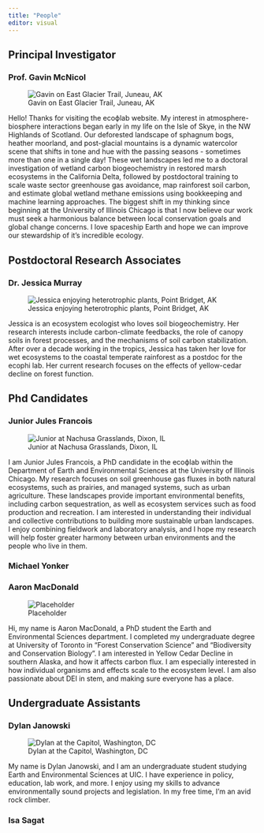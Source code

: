 ```yaml
---
title: "People"
editor: visual
---
```


## Principal Investigator

### Prof. Gavin McNicol

::: {.grid}
::: {.g-col-6}
![Gavin on East Glacier Trail, Juneau, AK](images/headshots/gavin.png)
:::
::: {.g-col-6}
Hello! Thanks for visiting the ecoϕlab website. My interest in atmosphere-biosphere interactions began early in my life on the Isle of Skye, in the NW Highlands of Scotland. Our deforested landscape of sphagnum bogs, heather moorland, and post-glacial mountains is a dynamic watercolor scene that shifts in tone and hue with the passing seasons - sometimes more than one in a single day! These wet landscapes led me to a doctoral investigation of wetland carbon biogeochemistry in restored marsh ecosystems in the California Delta, followed by postdoctoral training to scale waste sector greenhouse gas avoidance, map rainforest soil carbon, and estimate global wetland methane emissions using bookkeeping and machine learning approaches. The biggest shift in my thinking since beginning at the University of Illinois Chicago is that I now believe our work must seek a harmonious balance between local conservation goals and global change concerns. I love spaceship Earth and hope we can improve our stewardship of it's incredible ecology. 
:::
:::

## Postdoctoral Research Associates

### Dr. Jessica Murray

::: {.grid}
::: {.g-col-6}
![Jessica enjoying heterotrophic plants, Point Bridget, AK](images/headshots/jessica.png)
:::
::: {.g-col-6}
Jessica is an ecosystem ecologist who loves soil biogeochemistry. Her research interests include carbon-climate feedbacks, the role of canopy soils in forest processes, and the mechanisms of soil carbon stabilization. After over a decade working in the tropics, Jessica has taken her love for wet ecosystems to the coastal temperate rainforest as a postdoc for the ecophi lab. Her current research focuses on the effects of yellow-cedar decline on forest function.
:::
:::

## Phd Candidates

### Junior Jules Francois

::: {.grid}
::: {.g-col-6}
![Junior at Nachusa Grasslands, Dixon, IL](images/headshots/junior.JPG)
:::
::: {.g-col-6}
I am Junior Jules Francois, a PhD candidate in the ecoϕlab within the Department of Earth and Environmental Sciences at the University of Illinois Chicago. My research focuses on soil greenhouse gas fluxes in both natural ecosystems, such as prairies, and managed systems, such as urban agriculture. These landscapes provide important environmental benefits, including carbon sequestration, as well as ecosystem services such as food production and recreation. I am interested in understanding their individual and collective contributions to building more sustainable urban landscapes. I enjoy combining fieldwork and laboratory analysis, and I hope my research will help foster greater harmony between urban environments and the people who live in them.
:::
:::

### Michael Yonker

### Aaron MacDonald

::: {.grid}
::: {.g-col-6}
![Placeholder](images/headshots/aaron.jpeg)
:::
::: {.g-col-6}
Hi, my name is Aaron MacDonald, a PhD student the Earth and Environmental Sciences department. I completed my undergraduate degree at University of Toronto in "Forest Conservation Science" and "Biodiversity and Conservation Biology". I am interested in Yellow Cedar Decline in southern Alaska, and how it affects carbon flux. I am especially interested in how individual organisms and effects scale to the ecosystem level. I am also passionate about DEI in stem, and making sure everyone has a place.
:::
:::

## Undergraduate Assistants

### Dylan Janowski

::: {.grid}
::: {.g-col-6}
![Dylan at the Capitol, Washington, DC](images/headshots/dylan.png)
:::
::: {.g-col-6}
My name is Dylan Janowski, and I am an undergraduate student studying Earth and Environmental Sciences at UIC. I have experience in policy, education, lab work, and more. I enjoy using my skills to advance environmentally sound projects and legislation. In my free time, I'm an avid rock climber.
:::
:::

### Isa Sagat
